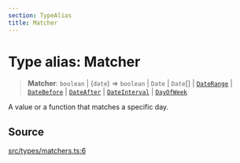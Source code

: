 ```yaml
---
section: TypeAlias
title: Matcher
---
```


# Type alias: Matcher

> **Matcher**: `boolean` \| (`date`) => `boolean` \| `Date` \| `Date`[] \| [`DateRange`](/docs/api/next/type-aliases/DateRange.mdx) \| [`DateBefore`](/docs/api/next/type-aliases/DateBefore.mdx) \| [`DateAfter`](/docs/api/next/type-aliases/DateAfter.mdx) \| [`DateInterval`](/docs/api/next/type-aliases/DateInterval.mdx) \| [`DayOfWeek`](/docs/api/next/type-aliases/DayOfWeek.mdx)

A value or a function that matches a specific day.

## Source

[src/types/matchers.ts:6](https://github.com/gpbl/react-day-picker/blob/854070dd0/src/types/matchers.ts#L6)
